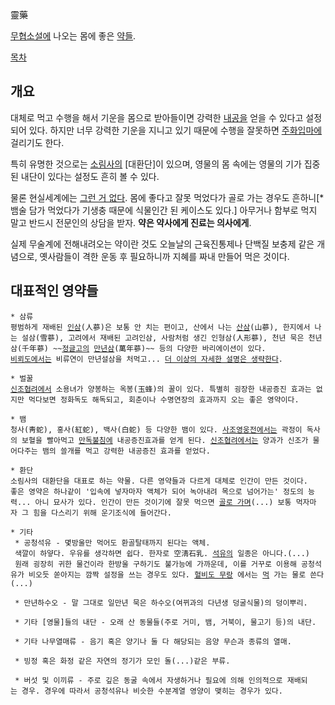 靈藥

[[무협소설]]에 나오는 몸에 좋은 [[약]]들.

[[목차]]

== 개요 ==
대체로 먹고 수행을 해서 기운을 몸으로 받아들이면 강력한 [[내공]]을 얻을 수 있다고 설정되어 있다. 하지만 너무 강력한 기운을 지니고 있기 때문에 수행을 잘못하면 [[주화입마]]에 걸리기도 한다.

특히 유명한 것으로는 [[소림사]]의 [대환단]이 있으며, 영물의 몸 속에는 영물의 기가 집중된 내단이 있다는 설정도 흔히 볼 수 있다. 

물론 현실세계에는 [[그런 거 없다]]. 몸에 좋다고 잘못 먹었다가 골로 가는 경우도 흔하니[* 뱀술 담가 먹었다가 기생충 때문에 식물인간 된 케이스도 있다.] 아무거나 함부로 먹지 말고 반드시 전문인의 상담을 받자. '''약은 약사에게 진료는 의사에게'''.

실제 무술계에 전해내려오는 약이란 것도 오늘날의 근육진통제나 단백질 보충제 같은 개념으로, 옛사람들이 격한 운동 후 필요하니까 지혜를 짜내 만들어 먹은 것이다.

== 대표적인 영약들 == 
 * 삼류
 평범하게 재배된 [[인삼]](人蔘)은 보통 안 치는 편이고, 산에서 나는 [[산삼]](山蔘), 한지에서 나는 설삼(雪蔘), 고려에서 재배된 고려인삼, 사람처럼 생긴 인형삼(人形蔘), 천년 묵은 천년삼(千年蔘) ~~[[정글고]]의 [[만년삼]](萬年蔘)~~ 등의 다양한 바리에이션이 있다. 
 [[비뢰도]]에서는 비류연이 만년설삼을 처먹고... [[더 이상의 자세한 설명은 생략한다]].

 * 벌꿀
 [[신조협려]]에서 소용녀가 양봉하는 옥봉(玉蜂)의 꿀이 있다. 특별히 굉장한 내공증진 효과는 없지만 먹다보면 정화독도 해독되고, 회춘이나 수명연장의 효과까지 오는 좋은 영약이다.

 * 뱀
 청사(靑蛇), 홍사(紅蛇), 백사(白蛇) 등 다양한 뱀이 있다. [[사조영웅전]]에서는 곽정이 독사의 보혈을 빨아먹고 [[만독불침]]에 내공증진효과를 얻게 된다. [[신조협려]]에서는 양과가 신조가 물어다주는 뱀의 쓸개를 먹고 강력한 내공증진 효과를 얻었다.

 * 환단
 소림사의 대환단을 대표로 하는 약물. 다른 영약들과 다르게 대체로 인간이 만든 것이다.
 좋은 영약은 하나같이 '입속에 넣자마자 액체가 되어 녹아내려 목으로 넘어가는' 정도의 능력... 아니 묘사가 있다. 인간이 만든 것이기에 잘못 먹으면 [[골로 가다|골로 가며]](...) 보통 먹자마자 그 힘을 다스리기 위해 운기조식에 들어간다.


 * 기타
  * 공청석유 - 몇방울만 먹어도 환골탈태까지 된다는 액체.
  색깔이 하얗다. 우유를 생각하면 쉽다. 한자로 空淸石乳. [[석유]]의 일종은 아니다.(...)
  원래 굉장히 귀한 물건이라 한방울 구하기도 불가능에 가까운데, 이를 거꾸로 이용해 공청석유가 비오듯 쏟아지는 깜짝 설정을 쓰는 경우도 있다. [[혈비도 무랑]] 에서는 [[먹]] 가는 물로 쓴다(...)

  * 만년하수오 - 말 그대로 일만년 묵은 하수오(여뀌과의 다년생 덩굴식물)의 덩이뿌리. 

  * 기타 [영물]들의 내단 - 오래 산 동물들(주로 거미, 뱀, 거북이, 물고기 등)의 내단.
  
  * 기타 나무열매류 - 음기 혹은 양기나 둘 다 해당되는 음양 무슨과 종류의 열매.

  * 빙정 혹은 화정 같은 자연의 정기가 모인 돌(...)같은 부류.

  * 버섯 및 이끼류 - 주로 깊은 동굴 속에서 자생하거나 필요에 의해 인의적으로 재배되는 경우. 경우에 따라서 공청석유나 비슷한 수분계열 영양이 맺히는 경우가 있다.
